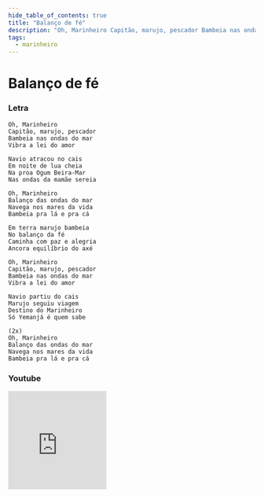 ```yaml
---
hide_table_of_contents: true
title: "Balanço de fé"
description: "Oh, Marinheiro Capitão, marujo, pescador Bambeia nas ondas do mar Vibra a lei do amor Navio atracou no cais Em noite de lua cheia Na proa Ogum Beira-Mar Nas ondas da mamãe sereia Oh, Marinheiro Balanço das ondas do mar Navega nos mares da vida Bambeia pra lá e pra cá Em terra marujo bambeia No balanço da fé Caminha com paz e alegria Ancora equilíbrio do axé Oh, Marinheiro Capitão, marujo, pescador Bambeia nas ondas do mar Vibra a lei do amor Navio partiu do cais Marujo seguiu viagem Destino do Marinheiro Só Yemanjá é quem sabe Oh, Marinheiro Balanço das ondas do mar Navega nos mares da vida Bambeia pra lá e pra cá"
tags:
  - marinheiro
---
```


# Balanço de fé

### Letra

```text
Oh, Marinheiro
Capitão, marujo, pescador
Bambeia nas ondas do mar
Vibra a lei do amor

Navio atracou no cais
Em noite de lua cheia
Na proa Ogum Beira-Mar
Nas ondas da mamãe sereia

Oh, Marinheiro
Balanço das ondas do mar
Navega nos mares da vida
Bambeia pra lá e pra cá

Em terra marujo bambeia
No balanço da fé
Caminha com paz e alegria
Ancora equilíbrio do axé

Oh, Marinheiro
Capitão, marujo, pescador
Bambeia nas ondas do mar
Vibra a lei do amor

Navio partiu do cais
Marujo seguiu viagem
Destino do Marinheiro
Só Yemanjá é quem sabe

(2x)
Oh, Marinheiro
Balanço das ondas do mar
Navega nos mares da vida
Bambeia pra lá e pra cá
```

### Youtube

<iframe
  width="200"
  height="200"
  src="https://www.youtube.com/embed/CMk5hg_679E"
  title="YouTube video player"
  frameborder="0"
  allow="accelerometer; autoplay; clipboard-write; encrypted-media; gyroscope; picture-in-picture; web-share"
  referrerpolicy="strict-origin-when-cross-origin"
  allowfullscreen
></iframe>